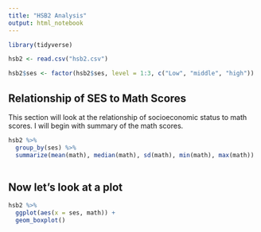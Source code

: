 ```yaml
---
title: "HSB2 Analysis"
output: html_notebook
---
```

```r

library(tidyverse)

hsb2 <- read.csv("hsb2.csv")

hsb2$ses <- factor(hsb2$ses, level = 1:3, c("Low", "middle", "high"))
```


## Relationship of SES to Math Scores

This section will look at the relationship of socioeconomic status to math scores.
I will begin with summary of the math scores. 

```r
hsb2 %>%
  group_by(ses) %>%
  summarize(mean(math), median(math), sd(math), min(math), max(math))
  
```

## Now let's look at a plot

```r
hsb2 %>%
  ggplot(aes(x = ses, math)) +
  geom_boxplot()
```

